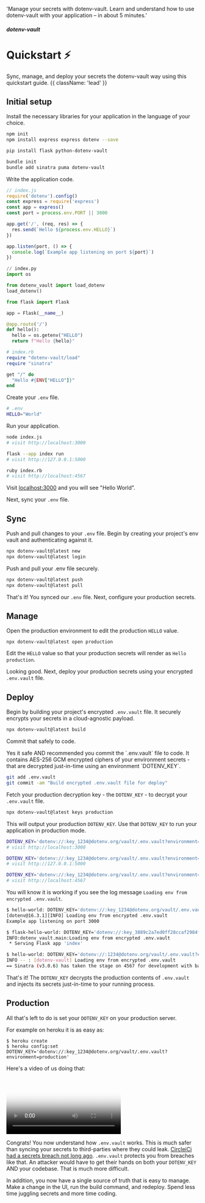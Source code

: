 
  'Manage your secrets with dotenv-vault. Learn and understand how to use dotenv-vault with your application – in about 5 minutes.'

##### dotenv-vault
# Quickstart ⚡️

Sync, manage, and deploy your secrets the dotenv-vault way using this quickstart guide. {{ className: 'lead' }}

## Initial setup

Install the necessary libraries for your application in the language of your choice.

<CodeGroup>

```bash {{ title: "Node.js" }}
npm init
npm install express express dotenv --save
```

```bash {{ title: "Python" }}
pip install flask python-dotenv-vault
```

```bash {{ title: "Ruby" }}
bundle init
bundle add sinatra puma dotenv-vault
```

</CodeGroup>

Write the application code.

<CodeGroup>

```js {{ title: "Node.js" }}
// index.js
require('dotenv').config()
const express = require('express')
const app = express()
const port = process.env.PORT || 3000

app.get('/', (req, res) => {
  res.send(`Hello ${process.env.HELLO}`)
})

app.listen(port, () => {
  console.log(`Example app listening on port ${port}`)
})
```

```python {{ title: "Python" }}
// index.py
import os

from dotenv_vault import load_dotenv
load_dotenv()

from flask import Flask

app = Flask(__name__)

@app.route('/')
def hello():
  hello = os.getenv("HELLO")
  return f"Hello {hello}"
```

```ruby {{ title: "Ruby" }}
# index.rb
require "dotenv-vault/load"
require "sinatra"

get "/" do
  "Hello #{ENV["HELLO"]}"
end
```

</CodeGroup>

Create your `.env` file.

```bash {{ title: '.env' }}
# .env
HELLO="World"
```

Run your application.

<CodeGroup>

```bash {{ title: 'Node.js' }}
node index.js
# visit http://localhost:3000
```

```bash {{ title: 'Python' }}
flask --app index run
# visit http://127.0.0.1:5000
```

```bash {{ title: 'Ruby' }}
ruby index.rb
# visit http://localhost:4567
```

</CodeGroup>

Visit [localhost:3000](http://localhost:3000) and you will see "Hello World".

<ScreenshotBrowser url='/assets/img/docs/nextjs-hello-world.png'/>

Next, sync your `.env` file.

## Sync

Push and pull changes to your `.env` file. Begin by creating your project's env vault and authenticating against it.

```bash
npx dotenv-vault@latest new
npx dotenv-vault@latest login
```

Push and pull your .env file securely.

```bash
npx dotenv-vault@latest push
npx dotenv-vault@latest pull
```

That's it! You synced our `.env` file. Next, configure your production secrets.

## Manage

Open the production environment to edit the production `HELLO` value.

```shell
npx dotenv-vault@latest open production
```

Edit the `HELLO` value so that your production secrets will render as `Hello production`.

<ScreenshotBrowser url="/assets/img/docs/edit-production-value.gif" www="www.dotenv.org" />

Looking good. Next, deploy your production secrets using your encrypted `.env.vault` file.

## Deploy

Begin by building your project's encrypted `.env.vault` file. It securely encrypts your secrets in a cloud-agnostic payload.

```bash
npx dotenv-vault@latest build
```

Commit that safely to code.

<Note>
  Yes it safe AND recommended you commit the `.env.vault` file to code. It contains AES-256 GCM encrypted ciphers of your environment secrets - that are decrypted just-in-time using an environment `DOTENV_KEY`.
</Note>

```bash
git add .env.vault
git commit -am "Build encrypted .env.vault file for deploy"
```

Fetch your production decryption key - the `DOTENV_KEY` - to decrypt your `.env.vault` file.

```bash
npx dotenv-vault@latest keys production
```

This will output your production `DOTENV_KEY`. Use that `DOTENV_KEY` to run your application in production mode.

<CodeGroup>

```bash {{ title: "Node.js" }}
DOTENV_KEY='dotenv://:key_1234@dotenv.org/vault/.env.vault?environment=production' node index.js
# visit http://localhost:3000
```

```bash {{ title: "Python" }}
DOTENV_KEY='dotenv://:key_1234@dotenv.org/vault/.env.vault?environment=production' flask --app index run
# visit http://127.0.0.1:5000
```

```bash {{ title: "Ruby" }}
DOTENV_KEY='dotenv://:key_1234@dotenv.org/vault/.env.vault?environment=production' ruby index.rb
# visit http://localhost:4567
```

</CodeGroup>

<ScreenshotBrowser url='/assets/img/docs/hello-production.png'/>

You will know it is working if you see the log message `Loading env from encrypted .env.vault`.

<CodeGroup>

```bash {{ title: "Node.js" }}
$ hello-world: DOTENV_KEY='dotenv://:key_1234@dotenv.org/vault/.env.vault?environment=production' node index.js
[dotenv@16.3.1][INFO] Loading env from encrypted .env.vault
Example app listening on port 3000
```

```bash {{ title: "Python" }}
$ flask-hello-world: DOTENV_KEY='dotenv://:key_3889c2a7ed0ff28ccaf2984fdf020bf0e4a702ecfd2e0c00a129f838b0cb4e71@dotenv.org/vault/.env.vault?environment=production' flask --app index run
INFO:dotenv_vault.main:Loading env from encrypted .env.vault
 * Serving Flask app 'index'
```

```bash {{ title: "Ruby" }}
$ hello-world: DOTENV_KEY='dotenv://:1234@dotenv.org/vault/.env.vault?environment=production' ruby index.rb
INFO -- : [dotenv-vault] Loading env from encrypted .env.vault
== Sinatra (v3.0.6) has taken the stage on 4567 for development with backup from Puma
```

</CodeGroup>

That's it! The `DOTENV_KEY` decrypts the production contents of `.env.vault` and injects its secrets just-in-time to your running process.

## Production

All that's left to do is set your `DOTENV_KEY` on your production server.

For example on heroku it is as easy as:

```shell
$ heroku create
$ heroku config:set DOTENV_KEY='dotenv://:key_1234@dotenv.org/vault/.env.vault?environment=production'
```

Here's a video of us doing that:

<Video poster='/assets/img/cloudinary/deploy-encrypted-vault_shdiav.gif'
  mp4='/assets/img/cloudinary/deploy-encrypted-vault_shdiav.mp4'
  webm='/assets/img/cloudinary/deploy-encrypted-vault_shdiav.webm'/>

Congrats! You now understand how `.env.vault` works. This is much safer than syncing your secrets to third-parties where they could leak. [CircleiCi had a secrets breach not long ago](https://techcrunch.com/2023/01/05/circleci-breach/). `.env.vault` protects you from breaches like that. An attacker would have to get their hands on both your `DOTENV_KEY` AND your codebase. That is much more difficult.

In addition, you now have a single source of truth that is easy to manage. Make a change in the UI, run the build command, and redeploy. Spend less time juggling secrets and more time coding.
